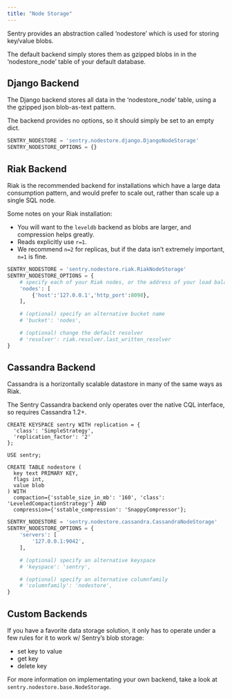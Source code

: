 ```yaml
---
title: "Node Storage"
---
```


Sentry provides an abstraction called ‘nodestore’ which is used for storing key/value blobs.

The default backend simply stores them as gzipped blobs in in the ‘nodestore_node’ table of your default database.

## Django Backend

The Django backend stores all data in the ‘nodestore_node’ table, using a the gzipped json blob-as-text pattern.

The backend provides no options, so it should simply be set to an empty dict.

```python
SENTRY_NODESTORE = 'sentry.nodestore.django.DjangoNodeStorage'
SENTRY_NODESTORE_OPTIONS = {}
```

## Riak Backend

Riak is the recommended backend for installations which have a large data consumption pattern, and would prefer to scale out, rather than scale up a single SQL node.

Some notes on your Riak installation:

- You will want to the `leveldb` backend as blobs are larger, and compression helps greatly.
- Reads explicitly use `r=1`.
- We recommend `n=2` for replicas, but if the data isn’t extremely important, `n=1` is fine.

```python
SENTRY_NODESTORE = 'sentry.nodestore.riak.RiakNodeStorage'
SENTRY_NODESTORE_OPTIONS = {
    # specify each of your Riak nodes, or the address of your load balancer
    'nodes': [
        {'host':'127.0.0.1','http_port':8098},
    ],

    # (optional) specify an alternative bucket name
    # 'bucket': 'nodes',

    # (optional) change the default resolver
    # 'resolver': riak.resolver.last_written_resolver
}
```

## Cassandra Backend

Cassandra is a horizontally scalable datastore in many of the same ways as Riak.

The Sentry Cassandra backend only operates over the native CQL interface, so requires Cassandra 1.2+.

```
CREATE KEYSPACE sentry WITH replication = {
  'class': 'SimpleStrategy',
  'replication_factor': '2'
};

USE sentry;

CREATE TABLE nodestore (
  key text PRIMARY KEY,
  flags int,
  value blob
) WITH
  compaction={'sstable_size_in_mb': '160', 'class': 'LeveledCompactionStrategy'} AND
  compression={'sstable_compression': 'SnappyCompressor'};
```

```python
SENTRY_NODESTORE = 'sentry.nodestore.cassandra.CassandraNodeStorage'
SENTRY_NODESTORE_OPTIONS = {
    'servers': [
        '127.0.0.1:9042',
    ],

    # (optional) specify an alternative keyspace
    # 'keyspace': 'sentry',

    # (optional) specify an alternative columnfamily
    # 'columnfamily': 'nodestore',
}
```

## Custom Backends

If you have a favorite data storage solution, it only has to operate under a few rules for it to work w/ Sentry’s blob storage:

- set key to value
- get key
- delete key

For more information on implementating your own backend, take a look at `sentry.nodestore.base.NodeStorage`.
